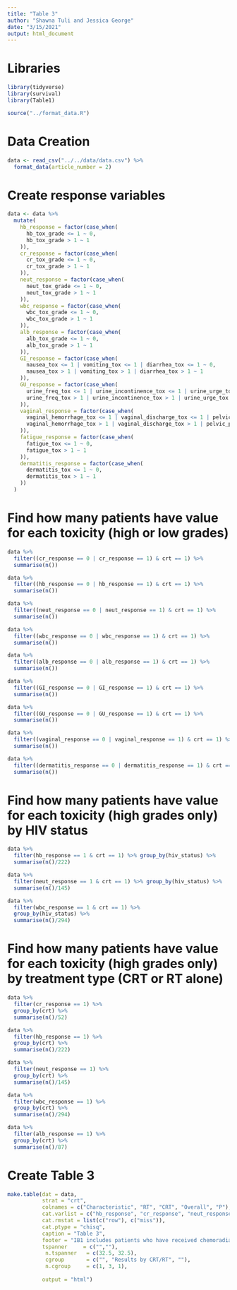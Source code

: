 ```yaml
---
title: "Table 3"
author: "Shawna Tuli and Jessica George"
date: "3/15/2021"
output: html_document
---
```


# Libraries
```r
library(tidyverse)
library(survival)
library(Table1)

source("../format_data.R")
```

# Data Creation
```r
data <- read_csv("../../data/data.csv") %>% 
  format_data(article_number = 2)
```

# Create response variables
```r
data <- data %>%
  mutate(
    hb_response = factor(case_when(
      hb_tox_grade <= 1 ~ 0,
      hb_tox_grade > 1 ~ 1
    )),
    cr_response = factor(case_when(
      cr_tox_grade <= 1 ~ 0,
      cr_tox_grade > 1 ~ 1
    )),
    neut_response = factor(case_when(
      neut_tox_grade <= 1 ~ 0,
      neut_tox_grade > 1 ~ 1
    )),
    wbc_response = factor(case_when(
      wbc_tox_grade <= 1 ~ 0,
      wbc_tox_grade > 1 ~ 1
    )),
    alb_response = factor(case_when(
      alb_tox_grade <= 1 ~ 0,
      alb_tox_grade > 1 ~ 1
    )),
    GI_response = factor(case_when(
      nausea_tox <= 1 | vomiting_tox <= 1 | diarrhea_tox <= 1 ~ 0,
      nausea_tox > 1 | vomiting_tox > 1 | diarrhea_tox > 1 ~ 1
    )),
    GU_response = factor(case_when(
      urine_freq_tox <= 1 | urine_incontinence_tox <= 1 | urine_urge_tox <= 1 ~ 0,
      urine_freq_tox > 1 | urine_incontinence_tox > 1 | urine_urge_tox > 1 ~ 1
    )),
    vaginal_response = factor(case_when(
      vaginal_hemorrhage_tox <= 1 | vaginal_discharge_tox <= 1 | pelvic_pain_tox <= 1 ~ 0,
      vaginal_hemorrhage_tox > 1 | vaginal_discharge_tox > 1 | pelvic_pain_tox > 1 ~ 1
    )),
    fatigue_response = factor(case_when(
      fatigue_tox <= 1 ~ 0,
      fatigue_tox > 1 ~ 1
    )),
    dermatitis_response = factor(case_when(
      dermatitis_tox <= 1 ~ 0,
      dermatitis_tox > 1 ~ 1
    ))
  )
```

# Find how many patients have value for each toxicity (high or low grades)
```r
data %>% 
  filter((cr_response == 0 | cr_response == 1) & crt == 1) %>%
  summarise(n())

data %>% 
  filter((hb_response == 0 | hb_response == 1) & crt == 1) %>%
  summarise(n())

data %>% 
  filter((neut_response == 0 | neut_response == 1) & crt == 1) %>%
  summarise(n())

data %>% 
  filter((wbc_response == 0 | wbc_response == 1) & crt == 1) %>%
  summarise(n())

data %>% 
  filter((alb_response == 0 | alb_response == 1) & crt == 1) %>%
  summarise(n())

data %>% 
  filter((GI_response == 0 | GI_response == 1) & crt == 1) %>%
  summarise(n())

data %>% 
  filter((GU_response == 0 | GU_response == 1) & crt == 1) %>%
  summarise(n())

data %>% 
  filter((vaginal_response == 0 | vaginal_response == 1) & crt == 1) %>% 
  summarise(n())

data %>% 
  filter((dermatitis_response == 0 | dermatitis_response == 1) & crt == 1) %>% 
  summarise(n())
```

# Find how many patients have value for each toxicity (high grades only) by HIV status
```r
data %>% 
  filter(hb_response == 1 & crt == 1) %>% group_by(hiv_status) %>% 
  summarise(n()/222)

data %>% 
  filter(neut_response == 1 & crt == 1) %>% group_by(hiv_status) %>% 
  summarise(n()/145)

data %>% 
  filter(wbc_response == 1 & crt == 1) %>% 
  group_by(hiv_status) %>% 
  summarise(n()/294)
```

# Find how many patients have value for each toxicity (high grades only) by treatment type (CRT or RT alone)
```r
data %>% 
  filter(cr_response == 1) %>% 
  group_by(crt) %>% 
  summarise(n()/52)

data %>% 
  filter(hb_response == 1) %>% 
  group_by(crt) %>% 
  summarise(n()/222)

data %>% 
  filter(neut_response == 1) %>% 
  group_by(crt) %>% 
  summarise(n()/145)

data %>% 
  filter(wbc_response == 1) %>% 
  group_by(crt) %>% 
  summarise(n()/294)

data %>% 
  filter(alb_response == 1) %>% 
  group_by(crt) %>% 
  summarise(n()/87)
```

# Create Table 3
```r
make.table(dat = data,
           strat = "crt",
           colnames = c("Characteristic", "RT", "CRT", "Overall", "P"),
           cat.varlist = c("hb_response", "cr_response", "neut_response", "wbc_response", "alb_response", "GI_response", "GU_response", "vaginal_response", "fatigue_response", "dermatitis_response"),
           cat.rmstat = list(c("row"), c("miss")),
           cat.ptype = "chisq",
           caption = "Table 3",
           footer = "IB1 includes patients who have received chemoradiation therapy, excluding those who have received surgery.<br><i>Abbreviations:</i> ANC = absolute neutrophil count; ARV = antiretroviral; EBRT = external beam radiation therapy; EQD2 = radiobiological equivalent dose; KPS = Karofsky performance score; WBC = white blood cells.<br>Values are presented as number (percentage), unless otherwise noted.",
           tspanner     = c("",""),
            n.tspanner   = c(32.5, 32.5),
            cgroup       = c("", "Results by CRT/RT", ""),
            n.cgroup     = c(1, 3, 1),
            
           output = "html")
```